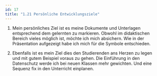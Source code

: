 ```yaml
---
id: 17
title: "1.21 Persönliche Entwicklungsziele"
---
```


1. Mein persönliches Ziel ist es meine Dokumente und Unterlagen entsprechend dem gelernten zu markieren. Obwohl im didaktischen Bereich vieles möglich ist, möchte ich mich absichern. Wie in der Präsentation aufgezeigt habe ich mich für die Symbole entschieden.

2. Ebenfalls ist es mein Ziel dies den Studierenden ans Herzen zu legen und mit gutem Beispiel voraus zu gehen. Die Einführung in den Datenschutz werde ich bei neuen Klassen mehr gewichten. Und eine Sequenz fix in den Unterricht einplanen. 